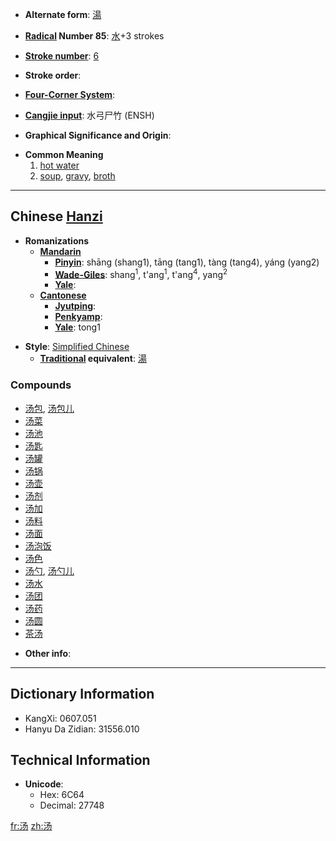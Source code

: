 * '''Alternate form''': [[湯]]

* '''[[Wiktionary:Chinese radical index| Radical]] Number 85''': [[Wiktionary:Chinese radical index 水|水]]+3 strokes

* '''[[Wiktionary:Chinese total strokes index|Stroke number]]''': [[Wiktionary:Chinese total strokes index 6|6]]

* '''Stroke order''': 

* '''[[Wiktionary:Chinese four corner index|Four-Corner System]]''': 

* '''[[Wiktionary:Chinese Cangjie index|Cangjie input]]''': 水弓尸竹 (ENSH)

* '''Graphical Significance and Origin''': 

* '''Common Meaning'''
*#[[hot water]]
*# [[soup]], [[gravy]], [[broth]]

----

== Chinese [[Hanzi]] ==

* '''Romanizations'''
** '''[[Mandarin]]'''
*** '''[[Pinyin]]''': shāng (shang1), tāng (tang1), tàng (tang4), yáng (yang2)
*** '''[[Wade-Giles]]''': shang<sup>1</sup>, t'ang<sup>1</sup>, t'ang<sup>4</sup>, yang<sup>2</sup>
*** '''[[Yale]]''': 
** '''[[Cantonese]]'''
*** '''[[Jyutping]]''':
*** '''[[Penkyamp]]''': 
*** '''[[Yale]]''': tong1

* '''Style''': [[Simplified Chinese]] 
** '''[[Traditional Chinese|Traditional]] equivalent''': [[湯]]

===Compounds===
*[[汤包]], [[汤包儿]]
*[[汤菜]]
*[[汤池]]
*[[汤匙]]
*[[汤罐]]
*[[汤锅]]
*[[汤壶]]
*[[汤剂]]
*[[汤加]]
*[[汤料]]
*[[汤面]]
*[[汤泡饭]]
*[[汤色]]
*[[汤勺]], [[汤勺儿]]
*[[汤水]]
*[[汤团]]
*[[汤药]]
*[[汤圆]]
*[[茶汤]]

* '''Other info''': 

----

== Dictionary Information ==

* KangXi: 0607.051
* Hanyu Da Zidian: 31556.010

== Technical Information ==

* '''Unicode''':
** Hex: 6C64
** Decimal: 27748

[[fr:汤]]
[[zh:汤]]